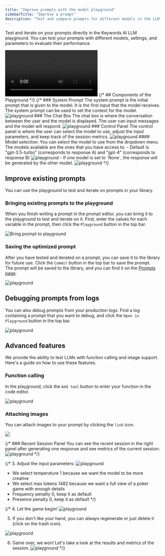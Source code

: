 ```yaml
---
title: "Improve prompts with the model playground"
sidebarTitle: "Improve a prompt"
description: "Test and compare prompts for different models in the LLM playground"
---
```


Test and iterate on your prompts directly in the Keywords AI LLM playground. You can test your prompts with different models, settings, and parameters to evaluate their performance.

<Frame>
<video
  controls
  className="w-full aspect-video"
  src="https://keywordsai-static.s3.us-east-1.amazonaws.com/docs/prompt/playground.mp4"
></video>
</Frame>
{/* ## Components of the Playground */}
{/* ### System Prompt
The system prompt is the initial prompt that is given to the model. It is the first input that the model receives. The system prompt can be used to set the context for the model.
<img src="/images/platform-features/playground/system-prompt-section.png" alt="playground"/>
### The Chat Box
The chat box is where the conversation between the user and the model is displayed. The user can input messages and the model will respond.
<img src="/images/platform-features/playground/chatbox.png" alt="playground"/>
### Control Panel
The control panel is where the user can select the model to use, adjust the input parameters, and keep track of the session metrics.
<img src="/images/platform-features/playground/control-panel.png" alt="playground"/>
#### Model selection:
You can select the model to use from the dropdown menu. The models available are the ones that you have access to.
-  Default is  "gpt-3.5-turbo" (corresponds to response A) and "gpt-4" (corresponds to response B)
<img src="/images/platform-features/playground/response-channel.png" alt="playground"/>
-  If one model is set to `None`, the response will be generated by the other model.
<img src="/images/platform-features/playground/none-model.png" alt="playground"/> */}

## Improve existing prompts
You can use the playground to test and iterate on prompts in your library.

### Bringing existing prompts to the playground
When you finish writing a prompt in the prompt editor, you can bring it to the playground to test and iterate on it. First, enter the values for each variable in the prompt, then click the `Playground` button in the top bar.

<Frame>
<img src="https://keywordsai-static.s3.us-east-1.amazonaws.com/docs/prompt/prompt-to-playground.png" alt="Bring prompt to playground" />
</Frame>

### Saving the optimized prompt
After you have tested and iterated on a prompt, you can save it to the library for future use. Click the `Commit` button in the top bar to save the prompt. <br/>
The prompt will be saved to the library, and you can find it on the [Prompts page](https://platform.keywordsai.co/platform/prompts).
<Frame>
<img src="https://keywordsai-static.s3.us-east-1.amazonaws.com/docs/prompt/playground-to-prompt.png" alt="playground"/>
</Frame>

## Debugging prompts from logs
You can also debug prompts from your production logs. Find a log containing a prompt that you want to debug, and click the `Open in Playground` button in the top bar.
<Frame>
<img src="https://keywordsai-static.s3.us-east-1.amazonaws.com/docs/prompt/logs-to-playground.png" alt="playground"/>
</Frame>


## Advanced features
We provide the ability to test LLMs with function calling and image support. Here's a guide on how to use these features.

### Function calling
In the playground, click the `Add tool` button to enter your function in the code editor.
<Frame>
<img src="https://keywordsai-static.s3.us-east-1.amazonaws.com/docs/prompt/function-calling.png" alt="playground"/>
</Frame>


### Attaching images
You can attach images to your prompt by clicking the `link` icon.
<Frame>
<img src="https://keywordsai-static.s3.us-east-1.amazonaws.com/docs/prompt/playground-image.png"/>
</Frame>


{/* ### Recent Session Panel
You can see the recent session in the right panel after generating one response and see metrics of the current session:
<img src="/images/platform-features/playground/recent-session.png" alt="playground"/> */}





{/* 3. Adjust the input parameters:
<img src="/images/platform-features/playground/select-params.png" alt="playground"/>
- We select temperature 1 because we want the model to be more creative
- We select max tokens 1482 because we want a full view of a poker game with enough details
- Frequency penalty 0, keep it as default
- Presence penalty 0, keep it as default */}

{/* 4. Let the game begin!
<img src="/images/platform-features/playground/start-conversation.png" alt="playground"/>

5. If you don't like your hand, you can always regenerate or just delete it (click on the trash icon).
<img src="/images/platform-features/playground/regenerate.gif" alt="playground"/>

6. Game over, we won! Let's take a look at the results and metrics of the session.
<img src="/images/platform-features/playground/end-result.png" alt="playground"/> */}
